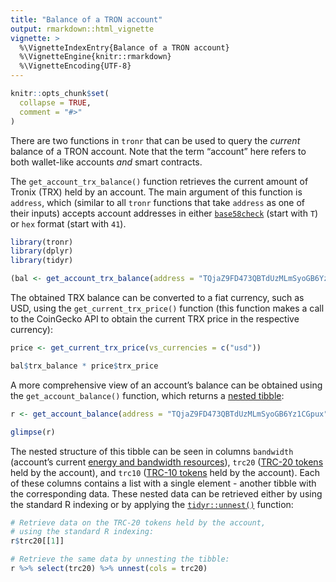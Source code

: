 ```yaml
---
title: "Balance of a TRON account"
output: rmarkdown::html_vignette
vignette: >
  %\VignetteIndexEntry{Balance of a TRON account}
  %\VignetteEngine{knitr::rmarkdown}
  %\VignetteEncoding{UTF-8}
---
```


```r
knitr::opts_chunk$set(
  collapse = TRUE,
  comment = "#>"
)
```

There are two functions in `tronr` that can be used to query the *current* balance of a TRON account. Note that the term "account" here refers to both wallet-like accounts *and* smart contracts.

The `get_account_trx_balance()` function retrieves the current amount of Tronix (TRX) held by an account. The main argument of this function is `address`, which (similar to all `tronr` functions that take `address` as one of their inputs) accepts account addresses in either [`base58check`](https://bitcoin.stackexchange.com/questions/75527/eli5-what-is-base58check-encoding) (start with `T`) or `hex` format (start with `41`).

```r
library(tronr)
library(dplyr)
library(tidyr)

(bal <- get_account_trx_balance(address = "TQjaZ9FD473QBTdUzMLmSyoGB6Yz1CGpux"))
```

The obtained TRX balance can be converted to a fiat currency, such as USD, using the `get_current_trx_price()` function (this function makes a call to the CoinGecko API to obtain the current TRX price in the respective currency):

```r
price <- get_current_trx_price(vs_currencies = c("usd"))

bal$trx_balance * price$trx_price
```

A more comprehensive view of an account's balance can be obtained using the `get_account_balance()` function, which returns a [nested tibble](https://tidyr.tidyverse.org/articles/nest.html "An overview of nested data"):

```r

r <- get_account_balance(address = "TQjaZ9FD473QBTdUzMLmSyoGB6Yz1CGpux")

glimpse(r)
```

The nested structure of this tibble can be seen in columns `bandwidth` (account's current [energy and bandwidth resources](https://tronprotocol.github.io/documentation-en/introduction/overview/#8-resource-model "TRON resources model")), `trc20` ([TRC-20 tokens](https://developers.tron.network/docs/trc20 "TRC-20 tokens") held by the account), and `trc10` ([TRC-10 tokens](https://developers.tron.network/docs/trc10 "TRC-10 tokens") held by the account). Each of these columns contains a list with a single element - another tibble with the corresponding data. These nested data can be retrieved either by using the standard R indexing or by applying the [`tidyr::unnest()`](https://tidyr.tidyverse.org/reference/nest.html "Unnesting the nested tibbles") function:

```r
# Retrieve data on the TRC-20 tokens held by the account,
# using the standard R indexing:
r$trc20[[1]]

# Retrieve the same data by unnesting the tibble:
r %>% select(trc20) %>% unnest(cols = trc20)
```
